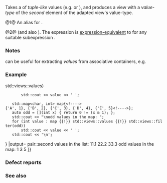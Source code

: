 {{cpp/ranges/view title|values}}
{{cpp/ranges/navbar}}

{{dcl begin}}
{{dcl header|ranges}}
{{dcl|num=1|since=c++20|1=
template&lt; class R &gt;
using values_view = ranges::elements_view&lt;R, 1&gt;;
}}
{{dcl|num=2|since=c++20|1=
namespace views {
    inline constexpr auto values = ranges::elements&lt;1&gt;;
}
}}
{{dcl end}}

Takes a {{lconcept|view}} of ''tuple-like'' values (e.g. {{lc|std::tuple}} or {{lc|std::pair}}), and produces a view with a ''value-type'' of the ''second'' element of the adapted view's value-type.

@1@ An alias for {{c|ranges::elements_view&lt;R, 1&gt;}}.

@2@ {{named req|RangeAdaptorObject}} (and also {{named req|RangeAdaptorClosureObject}}). The expression {{c|views::values(e)}} is [[cpp/language/expressions#Expression-equivalence|expression-equivalent]] to {{c|values_view&lt;views::all_t&lt;decltype((e))&gt;&gt;{e} }} for any suitable subexpression {{c|e}}.

===Notes===
{{lc|values_view}} can be useful for extracting ''values'' from associative containers, e.g.
{{source|1=
std::map&lt;int, std::string&gt; map{{1, "alpha"}, {2, "beta"}};
for (auto const&amp; value : std::views::values(map))
    std::cout &lt;&lt; value &lt;&lt; ' ';
// prints: alpha beta
}}

===Example===
{{example
|code=
#include &lt;iostream&gt;
#include &lt;map&gt;
#include &lt;ranges&gt;

int main()
{
    const auto list = {std::pair{1, 11.1}, {2, 22.2}, {3, 33.3}&lt;!----&gt;};
    std::cout &lt;&lt; "pair::second values in the list: ";
    for (double value : list {{!}} std::views::values)
        std::cout &lt;&lt; value &lt;&lt; ' ';

    std::map&lt;char, int&gt; map{&lt;!----&gt;{'A', 1}, {'B', 2}, {'C', 3}, {'D', 4}, {'E', 5}&lt;!----&gt;};
    auto odd = [](int x) { return 0 != (x &amp; 1); };
    std::cout &lt;&lt; "\nodd values in the map: ";
    for (int value : map {{!}} std::views::values {{!}} std::views::filter(odd))
        std::cout &lt;&lt; value &lt;&lt; ' ';
    std::cout &lt;&lt; '\n';
}
|output=
pair::second values in the list: 11.1 22.2 33.3
odd values in the map: 1 3 5
}}

===Defect reports===
{{dr list begin}}
{{dr list item|wg=lwg|dr=3563|std=C++20|before={{tt|keys_view}} is unable to participate in CTAD due to its use of {{lc|views::all_t}}|after={{lc|views::all_t}} removed}}
{{dr list end}}

===See also===
{{dsc begin}}
{{dsc inc|cpp/ranges/dsc keys_view}}
{{dsc inc|cpp/ranges/dsc elements_view}}
{{dsc inc|cpp/numeric/valarray/dsc slice}}
{{dsc end}}

{{langlinks|de|es|fr|it|ja|pt|ru|zh}}
